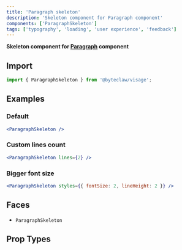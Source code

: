 ```yaml
---
title: 'Paragraph skeleton'
description: 'Skeleton component for Paragraph component'
components: ['ParagraphSkeleton']
tags: ['typography', 'loading', 'user experience', 'feedback']
---
```


**Skeleton component for [Paragraph](/components/paragraph) component**

## Import

```js transpile=false
import { ParagraphSkeleton } from '@byteclaw/visage';
```

## Examples

### Default

```jsx live
<ParagraphSkeleton />
```

### Custom lines count

```jsx live
<ParagraphSkeleton lines={2} />
```

### Bigger font size

```jsx live
<ParagraphSkeleton styles={{ fontSize: 2, lineHeight: 2 }} />
```

## Faces

- `ParagraphSkeleton`

## Prop Types

<PropTypes component="ParagraphSkeleton" />

